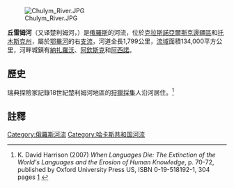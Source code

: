 [[File:Chulym_River.JPG|thumb]]

'''丘雷姆河'''（又译楚利姆河，{{lang-ru|Чулым}}）是[[俄羅斯|俄羅斯]]的河流，位於[[克拉斯諾亞爾斯克邊疆區|克拉斯諾亞爾斯克邊疆區]]和[[托木斯克州|托木斯克州]]，屬於[[鄂畢河|鄂畢河]]的右[[支流|支流]]，河道全長1,799公里，[[流域|流域]]面積134,000平方公里，河畔城鎮有[[納扎羅沃|納扎羅沃]]、[[阿欽斯克|阿欽斯克]]和[[阿西諾|阿西諾]]。

==歷史==
瑞典探險家{{tsl|en|Johan Peter Falk}}記錄18世紀楚利姆河地區的[[狩獵採集|狩獵採集]]人沿河居住。<ref>K. David Harrison (2007) ''When Languages Die: The Extinction of the World's Languages and the Erosion of Human Knowledge'', p. 70-72, published by Oxford University Press US, ISBN 0-19-518192-1, 304 pages [http://books.google.com/books?id=2U-l_h2uB0oC&pg=PA71&lpg=PA71&dq=%22chulym+river%22&source=web&ots=UCRjNhr_zR&sig=NGyL1_E1FsZ9cEgZdsdjTaGE6rg&hl=en&sa=X&oi=book_result&resnum=6&ct=result] {{Wayback|url=http://books.google.com/books?id=2U-l_h2uB0oC&pg=PA71&lpg=PA71&dq=%22chulym+river%22&source=web&ots=UCRjNhr_zR&sig=NGyL1_E1FsZ9cEgZdsdjTaGE6rg&hl=en&sa=X&oi=book_result&resnum=6&ct=result |date=20131231175301 }}</ref>

==註釋==
{{reflist}}

{{coord|57|43|50|N|83|49|30|E|source:nnwiki_region:RU|display=title}}
{{俄羅斯地理小作品}}
{{鄂畢河}}

[[Category:俄羅斯河流|Category:俄羅斯河流]]
[[Category:哈卡斯共和国河流|Category:哈卡斯共和国河流]]